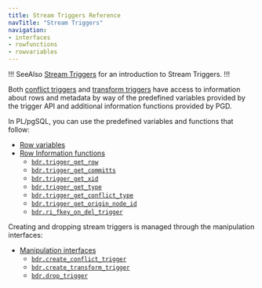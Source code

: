 ```yaml
---
title: Stream Triggers Reference
navTitle: "Stream Triggers"
navigation:
- interfaces
- rowfunctions
- rowvariables
---
```


!!! SeeAlso
[Stream Triggers](../../striggers) for an introduction to Stream Triggers.
!!!

Both [conflict triggers](../../striggers/#conflict-triggers) and [transform triggers](../../striggers/#transform-triggers) have access to information about
rows and metadata by way of the predefined variables provided by the trigger API and
additional information functions provided by PGD.

In PL/pgSQL, you can use the predefined variables and functions that follow:

* [Row variables](rowvariables)
* [Row Information functions](rowfunctions)
  * [`bdr.trigger_get_row`](rowfunctions/#bdrtrigger_get_row)
  * [`bdr.trigger_get_committs`](rowfunctions/#bdrtrigger_get_committs)
  * [`bdr.trigger_get_xid`](rowfunctions/#bdrtrigger_get_xid)
  * [`bdr.trigger_get_type`](rowfunctions/#bdrtrigger_get_type)
  * [`bdr.trigger_get_conflict_type`](rowfunctions/#bdrtrigger_get_conflict_type)
  * [`bdr.trigger_get_origin_node_id`](rowfunctions/#bdrtrigger_get_get_origin_node_id)
  * [`bdr.ri_fkey_on_del_trigger`](rowfunctions/#bdrri_fkey_on_del_trigger)

Creating and dropping stream triggers is managed through the manipulation interfaces:

* [Manipulation interfaces](interfaces)
  * [`bdr.create_conflict_trigger`](interfaces/#bdrcreate_conflict_trigger)
  * [`bdr.create_transform_trigger`](interfaces/#bdrcreate_transform_trigger)
  * [`bdr.drop_trigger`](interfaces/#bdrdrop_trigger)
